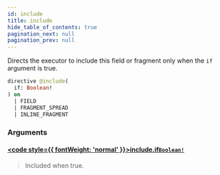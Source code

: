 ```yaml
---
id: include
title: include
hide_table_of_contents: true
pagination_next: null
pagination_prev: null
---
```








Directs the executor to include this field or fragment only when the `if` argument is true.

```graphql
directive @include(
  if: Boolean!
) on 
  | FIELD
  | FRAGMENT_SPREAD
  | INLINE_FRAGMENT
```


### Arguments

#### [<code style={{ fontWeight: 'normal' }}>include.<b>if</b></code>](#)<Bullet />[`Boolean!`](/api/scalars/boolean) <Badge class="secondary" text="non-null"/> <Badge class="secondary" text="scalar"/>
> Included when true.
> 





